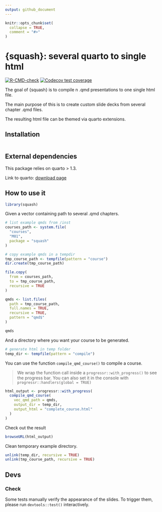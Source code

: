 ```yaml
---
output: github_document
---
```


<!-- README.md is generated from README.Rmd. Please edit that file -->

```r
knitr::opts_chunk$set(
  collapse = TRUE,
  comment = "#>"
)
```

# {squash}: several quarto to single html

<!-- badges: start -->
[![R-CMD-check](https://github.com/ThinkR-open/squash/actions/workflows/R-CMD-check.yaml/badge.svg)](https://github.com/ThinkR-open/squash/actions/workflows/R-CMD-check.yaml)
[![Codecov test coverage](https://codecov.io/gh/ThinkR-open/squash/graph/badge.svg)](https://app.codecov.io/gh/ThinkR-open/squash)
<!-- badges: end -->

The goal of {squash} is to compile n .qmd presentations to one single html file.

The main purpose of this is to create custom slide decks from several 
chapter .qmd files.

The resulting html file can be themed via quarto extensions.

## Installation

```r


```

## External dependencies

This package relies on quarto > 1.3.

Link to quarto: [download page](https://quarto.org/docs/download/)

## How to use it

```r
library(squash)
```

Given a vector containing path to several .qmd chapters.

```r
# list example qmds from /inst
courses_path <- system.file(
  "courses",
  "M01",
  package = "squash"
)

# copy example qmds in a tempdir
tmp_course_path <- tempfile(pattern = "course")
dir.create(tmp_course_path)

file.copy(
  from = courses_path,
  to = tmp_course_path,
  recursive = TRUE
)

qmds <- list.files(
  path = tmp_course_path,
  full.names = TRUE,
  recursive = TRUE,
  pattern = "qmd$"
)

qmds
```

And a directory where you want your course to be generated.

```r
# generate html in temp folder
temp_dir <- tempfile(pattern = "compile")
```

You can use the function `compile_qmd_course()` to compile a course.

> We wrap the function call inside a `progressr::with_progress()` to see the progress bar. You can also set it in the console with `progressr::handlers(global = TRUE)`

```r
html_output <- progressr::with_progress(
  compile_qmd_course(
    vec_qmd_path = qmds,
    output_dir = temp_dir,
    output_html = "complete_course.html"
  )
)
```

Check out the result
```r
browseURL(html_output)
```

Clean temporary example directory.

```r
unlink(temp_dir, recursive = TRUE)
unlink(tmp_course_path, recursive = TRUE)
```

## Devs

### Check

Some tests manually verify the appearance of the slides. To trigger them, please run `devtools::test()` interactively.
